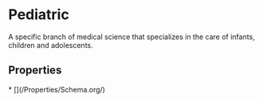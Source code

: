 # Pediatric

A specific branch of medical science that specializes in the care of infants, children and adolescents.

## Properties

<Grid>
* [](/Properties/Schema.org/)

</Grid>

